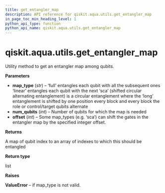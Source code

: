```yaml
---
title: get_entangler_map
description: API reference for qiskit.aqua.utils.get_entangler_map
in_page_toc_min_heading_level: 1
python_api_type: function
python_api_name: qiskit.aqua.utils.get_entangler_map
---
```


# qiskit.aqua.utils.get\_entangler\_map

<Function id="qiskit.aqua.utils.get_entangler_map" isDedicatedPage={true} github="https://github.com/qiskit-community/qiskit-aqua/tree/stable/0.9/qiskit/aqua/utils/entangler_map.py" signature="get_entangler_map(map_type, num_qubits, offset=0)">
  Utility method to get an entangler map among qubits.

  **Parameters**

  *   **map\_type** (*str*) – ‘full’ entangles each qubit with all the subsequent ones ‘linear’ entangles each qubit with the next ‘sca’ (shifted circular alternating entanglement) is a circular entanglement where the ‘long’ entanglement is shifted by one position every block and every block the role or control/target qubits alternate
  *   **num\_qubits** (*int*) – Number of qubits for which the map is needed
  *   **offset** (*int*) – Some map\_types (e.g. ‘sca’) can shift the gates in the entangler map by the specified integer offset.

  **Returns**

  A map of qubit index to an array of indexes to which this should be entangled

  **Return type**

  list

  **Raises**

  **ValueError** – if map\_type is not valid.
</Function>

